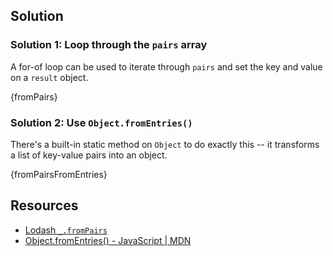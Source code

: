 

## Solution

### Solution 1: Loop through the `pairs` array

A for-of loop can be used to iterate through `pairs` and set the key and value on a `result` object.

<MDXCodeBlock>{fromPairs}</MDXCodeBlock>

### Solution 2: Use `Object.fromEntries()`

There's a built-in static method on `Object` to do exactly this -- it transforms a list of key-value pairs into an object.

<MDXCodeBlock>{fromPairsFromEntries}</MDXCodeBlock>

## Resources

- [Lodash `_.fromPairs`](https://lodash.com/docs/#fromPairs)
- [Object.fromEntries() - JavaScript | MDN](https://developer.mozilla.org/en-US/docs/Web/JavaScript/Reference/Global_Objects/Object/fromEntries)
